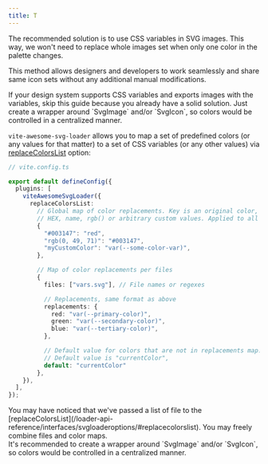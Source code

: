 ```yaml
---
title: T
---
```



The recommended solution is to use CSS variables in SVG images. This way, we won't need to replace whole images set when
only one color in the palette changes.

This method allows designers and developers to work seamlessly and share same icon sets without any additional manual
modifications.

<Aside>
  If your design system supports CSS variables and exports images with the variables, skip this guide because you
  already have a solid solution. Just create a wrapper around `SvgImage` and/or `SvgIcon`, so colors would be controlled
  in a centralized manner.
</Aside>

`vite-awesome-svg-loader` allows you to map a set of predefined colors (or any values for that matter) to a set of CSS
variables (or any other values) via
[replaceColorsList](/loader-api-reference/interfaces/svgloaderoptions/#replacecolorslist) option:

```ts
// vite.config.ts

export default defineConfig({
  plugins: [
    viteAwesomeSvgLoader({
      replaceColorsList:
        // Global map of color replacements. Key is an original color, value is its replacement. Both can be any values:
        // HEX, name, rgb() or arbitrary custom values. Applied to all files.
        {
          "#003147": "red",
          "rgb(0, 49, 71)": "#003147",
          "myCustomColor": "var(--some-color-var)",
        },

        // Map of color replacements per files
        {
          files: ["vars.svg"], // File names or regexes

          // Replacements, same format as above
          replacements: {
            red: "var(--primary-color)",
            green: "var(--secondary-color)",
            blue: "var(--tertiary-color)",
          },

          // Default value for colors that are not in replacements map. Set an empty string to preserve original colors.
          // Default value is "currentColor",
          default: "currentColor"
        },
    }),
  ],
});
```

<Aside>
  You may have noticed that we've passed a list of file to the
  [replaceColorsList](/loader-api-reference/interfaces/svgloaderoptions/#replacecolorslist).
  You may freely combine files and color maps.
</Aside>


<Aside type="tip">
  It's recommended to create a wrapper around `SvgImage` and/or `SvgIcon`, so colors would be controlled in
  a centralized manner.
</Aside>
